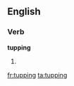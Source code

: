==English==

===Verb===
'''tupping'''

# {{present participle of|[[tup]]}}

[[fr:tupping]]
[[ta:tupping]]
